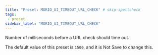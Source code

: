 ```yaml
---
title: "Preset: MORIO_UI_TIMEOUT_URL_CHECK" # skip-spellcheck
tags:
 - preset
sidebar_label: "MORIO_UI_TIMEOUT_URL_CHECK"
---
```


Number of milliseconds before a URL check should time out.

<Note>

The default value of this preset is `1500`, and it is <Label style="danger">Not Save</Label> to change this.

</Note>
